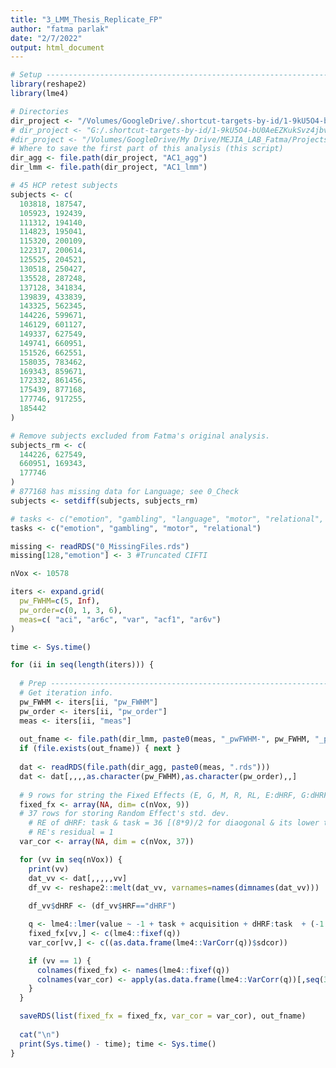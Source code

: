 ```yaml
---
title: "3_LMM_Thesis_Replicate_FP"
author: "fatma parlak"
date: "2/7/2022"
output: html_document
---
```


```r
# Setup ---------------------------------------------------------------------------------
library(reshape2)
library(lme4)

# Directories
dir_project <- "/Volumes/GoogleDrive/.shortcut-targets-by-id/1-9kU5O4-bU0AeEZKukSvz4jbvolppJGG/ddpham/Prewhitening-Paper" # Mac Pro
# dir_project <- "G:/.shortcut-targets-by-id/1-9kU5O4-bU0AeEZKukSvz4jbvolppJGG/ddpham/Prewhitening-Paper" # Damon's personal
#dir_project <- "/Volumes/GoogleDrive/My Drive/MEJIA_LAB_Fatma/Projects/Prewhitening_Paper/code" # Fatma's personal
# Where to save the first part of this analysis (this script)
dir_agg <- file.path(dir_project, "AC1_agg")
dir_lmm <- file.path(dir_project, "AC1_lmm")

# 45 HCP retest subjects
subjects <- c(
  103818, 187547,
  105923, 192439,
  111312, 194140,
  114823, 195041,
  115320, 200109,
  122317, 200614,
  125525, 204521,
  130518, 250427,
  135528, 287248,
  137128, 341834,
  139839, 433839,
  143325, 562345,
  144226, 599671,
  146129, 601127,
  149337, 627549,
  149741, 660951,
  151526, 662551,
  158035, 783462,
  169343, 859671,
  172332, 861456,
  175439, 877168,
  177746, 917255,
  185442
)

# Remove subjects excluded from Fatma's original analysis.
subjects_rm <- c(
  144226, 627549,
  660951, 169343,
  177746
)
# 877168 has missing data for Language; see 0_Check
subjects <- setdiff(subjects, subjects_rm)

# tasks <- c("emotion", "gambling", "language", "motor", "relational", "social")
tasks <- c("emotion", "gambling", "motor", "relational")

missing <- readRDS("0_MissingFiles.rds")
missing[128,"emotion"] <- 3 #Truncated CIFTI

nVox <- 10578
```


```r
iters <- expand.grid(
  pw_FWHM=c(5, Inf), 
  pw_order=c(0, 1, 3, 6),
  meas=c( "aci", "ar6c", "var", "acf1", "ar6v")
)

time <- Sys.time()

for (ii in seq(length(iters))) {
  
  # Prep ------------------------------------------------------------------------------
  # Get iteration info. 
  pw_FWHM <- iters[ii, "pw_FWHM"]
  pw_order <- iters[ii, "pw_order"]
  meas <- iters[ii, "meas"]
  
  out_fname <- file.path(dir_lmm, paste0(meas, "_pwFWHM-", pw_FWHM, "_pwO-", pw_order, ".rds"))
  if (file.exists(out_fname)) { next }
  
  dat <- readRDS(file.path(dir_agg, paste0(meas, ".rds")))
  dat <- dat[,,,,as.character(pw_FWHM),as.character(pw_order),,]
  
  # 9 rows for string the Fixed Effects (E, G, M, R, RL, E:dHRF, G:dHRF, M:dHRF, R:dHRF) 
  fixed_fx <- array(NA, dim= c(nVox, 9)) 
  # 37 rows for storing Random Effect's std. dev. 
    # RE of dHRF: task & task = 36 [(8*9)/2 for diaogonal & its lower triangular]
    # RE's residual = 1
  var_cor <- array(NA, dim = c(nVox, 37))

  for (vv in seq(nVox)) {
    print(vv)
    dat_vv <- dat[,,,,,vv]
    df_vv <- reshape2::melt(dat_vv, varnames=names(dimnames(dat_vv)))
    
    df_vv$dHRF <- (df_vv$HRF=="dHRF")

    q <- lme4::lmer(value ~ -1 + task + acquisition + dHRF:task  + (-1 + task + dHRF:task | subject), data = df_vv)
    fixed_fx[vv,] <- c(lme4::fixef(q))
    var_cor[vv,] <- c((as.data.frame(lme4::VarCorr(q))$sdcor))  

    if (vv == 1) {
      colnames(fixed_fx) <- names(lme4::fixef(q))
      colnames(var_cor) <- apply(as.data.frame(lme4::VarCorr(q))[,seq(3)], 1, paste, collapse="-")
    }
  }  

  saveRDS(list(fixed_fx = fixed_fx, var_cor = var_cor), out_fname)
  
  cat("\n")
  print(Sys.time() - time); time <- Sys.time()
}
```
